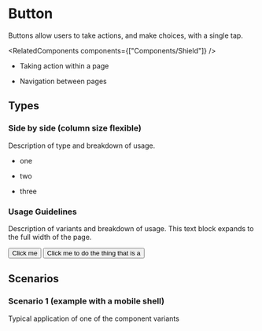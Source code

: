 


# Button

<ShieldRow>
  <Version current={version} />
  <BundleSize size="12.4 kB" />
  <Accessibility tag="reduced-motion" />
  <DesignSpec type="figma" url="figma.com" />
</ShieldRow>

Buttons allow users to take actions, and make choices, with a single tap.

<RelatedComponents components={["Components/Shield"]} />

<Row>


<BestFor>


- Taking action within a page

</BestFor>


<NotFor>


- Navigation between pages

</NotFor>


</Row>


## Types

<Row>
  <div>


### Side by side (column size flexible)

Description of type and breakdown of usage.

- one
- two
- three

  </div>


  <Canvas>
    <Story id="button--basic" />
  </Canvas>
</Row>


### Usage Guidelines

Description of variants and breakdown of usage. This text block expands to the full width of the page.

<Row>
  <Do label="Keep button text to 1-2 words">
    <Button>Click me</Button>
  </Do>
  <Dont label="Have buttons with more than 2 words">
    <Button>Click me to do the thing that is a</Button>
  </Dont>
</Row>

## Scenarios

<Row>
  <div>


### Scenario 1 (example with a mobile shell)

Typical application of one of the component variants

  </div>


  <ResponsiveStory id="button--basic" label="Basic Button" top={150} align="center" />
</Row>

